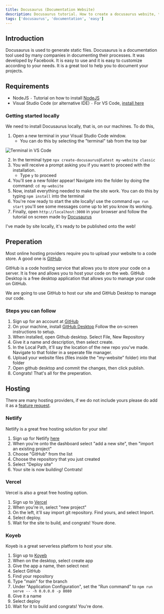 ```yaml
---
title: Docusaurus (Documentation Website)
description: Docusaurus tutorial. How to create a docusaurus website, the easy way!
tags: ['docusaurus', 'documentation', 'easy']
---
```


## Introduction
Docusaurus is used to generate static files. 
Docusaurus is a documentation tool used by many companies in documenting their processes. It was developed by Facebook. It is easy to use 
and it is easy to customize according to your needs. It is a great tool to help you to document your projects. 

## Requirements
- NodeJS `-` Tutorial on how to install [NodeJS](/guides/nodejs)
- Visual Studio Code (or alternative IDE) `-` For VS Code, [install here](https://code.visualstudio.com/download)

### Getting started locally
We need to install Docusaurus locally, that is, on our machines. To do this,

1. Open a new terminal in your Visual Studio Code window.
    - You can do this by selecting the "terminal" tab from the top bar

![Terminal in VS Code](https://user-images.githubusercontent.com/33565767/172628370-0bdd50bf-2308-4c45-b17a-10ec28ad09c8.jpg)


2. In the terminal type `npx create-docusaurus@latest my-website classic`
3. You will receive a prompt asking you if you want to proceed with the installation.
    - Type `y` to proceed
4. You'll see a new folder appear! Navigate into the folder by doing the command: `cd my-website`
5. Now, install everything needed to make the site work. You can do this by typing `npm install` into the terminal
6. You're now ready to start the site locally! use the command `npm run start` you'll see some messages come up to let you know its working. 
7. Finally, open `http://localhost:3000` in your browser and follow the tutorial on screen made by [Docusaurus](https://docusaurus.io/)

I've made by site locally, it's ready to be published onto the web!

## Preperation
Most online hosting providers require you to upload your website to a code store. A good one is [GitHub](https://github.com).

GitHub is a code hosting service that allows you to store your code on a server. It is free and allows you to host your code on the web.
GitHub Desktop is a free desktop application that allows you to manage your code on GitHub. 

We are going to use GitHub to host our site and GitHub Desktop to manage our code.

### Steps you can follow

1. Sign up for an account at [GitHub](https://github.com)
2. On your machine, install [GitHub Desktop](https://desktop.github.com/) Follow the on-screen instructions to setup.
3. When installed, open Github desktop. Select File, New Repository
4. Give it a name and description, then select create.
5. In the Local Path, it'll say the location of the new repo you've made. Navigate to that folder in a seperate file manager.
6. Upload your website files (files inside the "my-website" folder) into that folder
7. Open github desktop and commit the changes, then click publish.
8. Congrats! That's all for the preperation.

## Hosting
There are many hosting providers, if we do not include yours please do add it as a [feature request](/feature-req).

### Netlify
Netlify is a great free hosting solution for your site!

1. Sign up for Netlify [here](https://app.netlify.com/)
2. When you're onto the dashboard select "add a new site", then "import an existing project"
3. Choose "GitHub" from the list
4. Choose the repository that you just created
5. Select "Deploy site"
6. Your site is now building! Contrats!

### Vercel
Vercel is also a great free hosting option.

1. Sign up to [Vercel](https://vercel.com/)
2. When you're in, select "new project"
3. On the left, it'll say import git repository. Find yours, and select Import.
4. Select deploy.
5. Wait for the site to build, and congrats! Youre done.

### Koyeb
Koyeb is a great serverless platform to host your site.

1. Sign up to [Koyeb](https://koyeb.com)
2. When on the desktop, select create app
3. Give the app a name, then select next
4. Select GitHub
5. Find your repository
6. Type "main" for the branch
7. Under "Application Configuration", set the "Run command" to `npm run serve -- -h 0.0.0.0 -p 8080`
8. Give it a name
9. Select deploy
10. Wait for it to build and congrats! You're done.

